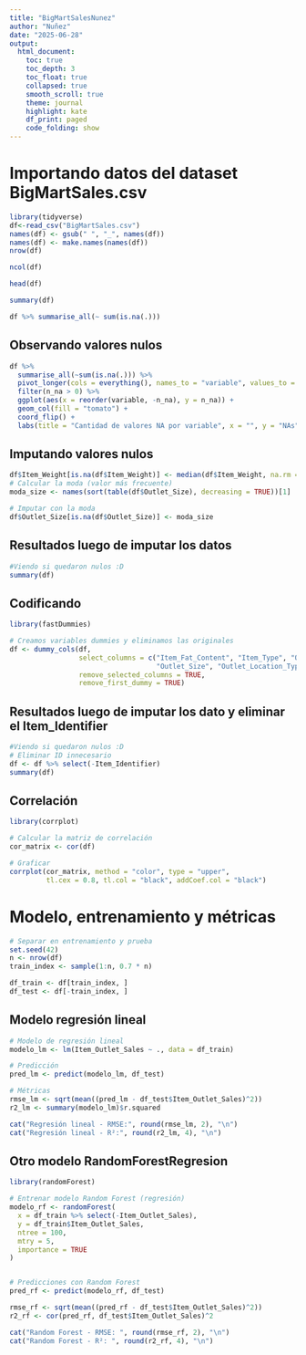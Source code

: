 ```yaml
---
title: "BigMartSalesNunez"
author: "Nuñez"
date: "2025-06-28"
output:
  html_document:
    toc: true
    toc_depth: 3
    toc_float: true
    collapsed: true
    smooth_scroll: true
    theme: journal
    highlight: kate
    df_print: paged
    code_folding: show
---
```

# Importando datos del dataset BigMartSales.csv

```r
library(tidyverse)
df<-read_csv("BigMartSales.csv")
names(df) <- gsub(" ", "_", names(df))
names(df) <- make.names(names(df))
nrow(df)

ncol(df)

head(df)

summary(df)

df %>% summarise_all(~ sum(is.na(.)))
```
##  Observando valores nulos
```r
df %>%
  summarise_all(~sum(is.na(.))) %>%
  pivot_longer(cols = everything(), names_to = "variable", values_to = "n_na") %>%
  filter(n_na > 0) %>%
  ggplot(aes(x = reorder(variable, -n_na), y = n_na)) +
  geom_col(fill = "tomato") +
  coord_flip() +
  labs(title = "Cantidad de valores NA por variable", x = "", y = "NAs")
```
## Imputando valores nulos
```r

df$Item_Weight[is.na(df$Item_Weight)] <- median(df$Item_Weight, na.rm = TRUE)
# Calcular la moda (valor más frecuente)
moda_size <- names(sort(table(df$Outlet_Size), decreasing = TRUE))[1]

# Imputar con la moda
df$Outlet_Size[is.na(df$Outlet_Size)] <- moda_size
```
## Resultados luego de imputar los datos
```r
#Viendo si quedaron nulos :D
summary(df)
```

## Codificando
```r
library(fastDummies)

# Creamos variables dummies y eliminamos las originales
df <- dummy_cols(df, 
                 select_columns = c("Item_Fat_Content", "Item_Type", "Outlet_Identifier", 
                                    "Outlet_Size", "Outlet_Location_Type", "Outlet_Type"), 
                 remove_selected_columns = TRUE, 
                 remove_first_dummy = TRUE)
```

## Resultados luego de imputar los dato y eliminar el Item_Identifier
```r
#Viendo si quedaron nulos :D
# Eliminar ID innecesario
df <- df %>% select(-Item_Identifier)
summary(df)
```
## Correlación
```r
library(corrplot)

# Calcular la matriz de correlación
cor_matrix <- cor(df)

# Graficar
corrplot(cor_matrix, method = "color", type = "upper", 
         tl.cex = 0.8, tl.col = "black", addCoef.col = "black")
```

# Modelo, entrenamiento y métricas
```r
# Separar en entrenamiento y prueba
set.seed(42)
n <- nrow(df)
train_index <- sample(1:n, 0.7 * n)

df_train <- df[train_index, ]
df_test <- df[-train_index, ]

```
## Modelo regresión lineal
```r
# Modelo de regresión lineal
modelo_lm <- lm(Item_Outlet_Sales ~ ., data = df_train)

# Predicción
pred_lm <- predict(modelo_lm, df_test)

# Métricas
rmse_lm <- sqrt(mean((pred_lm - df_test$Item_Outlet_Sales)^2))
r2_lm <- summary(modelo_lm)$r.squared

cat("Regresión lineal - RMSE:", round(rmse_lm, 2), "\n")
cat("Regresión lineal - R²:", round(r2_lm, 4), "\n")
```
## Otro modelo RandomForestRegresion
```r
library(randomForest)

# Entrenar modelo Random Forest (regresión)
modelo_rf <- randomForest(
  x = df_train %>% select(-Item_Outlet_Sales),
  y = df_train$Item_Outlet_Sales,
  ntree = 100,
  mtry = 5,
  importance = TRUE
)


# Predicciones con Random Forest
pred_rf <- predict(modelo_rf, df_test)

rmse_rf <- sqrt(mean((pred_rf - df_test$Item_Outlet_Sales)^2))
r2_rf <- cor(pred_rf, df_test$Item_Outlet_Sales)^2

cat("Random Forest - RMSE: ", round(rmse_rf, 2), "\n")
cat("Random Forest - R²: ", round(r2_rf, 4), "\n")
```


